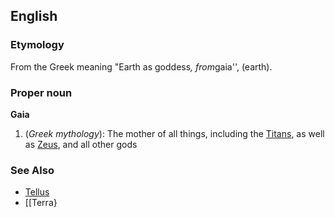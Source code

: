 ==English==
===Etymology===
From the Greek meaning "Earth as goddess'', from ''gaia'', (earth).

===Proper noun===
'''Gaia'''
{{wikipedia}}
# (''Greek mythology''): The mother of all things, including the [[Titans]], as well as [[Zeus]], and all other gods

===See Also===
* [[Tellus]]
* [[Terra}